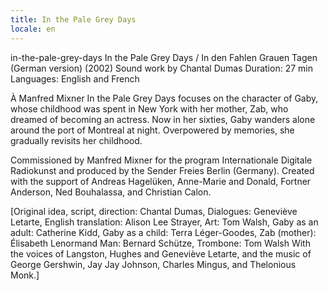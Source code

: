 ```yaml
---
title: In the Pale Grey Days
locale: en
---
```

in-the-pale-grey-days
In the Pale Grey Days / In den Fahlen Grauen Tagen (German version) (2002)
Sound work by Chantal Dumas
Duration: 27 min
Languages: English and French

À Manfred Mixner
In the Pale Grey Days focuses on the character of Gaby, whose childhood was spent in New York with her mother, Zab, who dreamed of becoming an actress. Now in her sixties, Gaby wanders alone around the port of Montreal at night. Overpowered by memories, she gradually revisits her childhood.

Commissioned by Manfred Mixner for the program Internationale Digitale Radiokunst and produced by the Sender Freies Berlin (Germany). Created with the support of Andreas Hagelüken, Anne-Marie and Donald, Fortner Anderson, Ned Bouhalassa, and Christian Calon.

[Original idea, script, direction: Chantal Dumas,
Dialogues: Geneviève Letarte, English translation:
Alison Lee Strayer, Art: Tom Walsh, Gaby as an adult: Catherine Kidd, Gaby as a child: Terra Léger-Goodes, Zab (mother): Élisabeth Lenormand
Man: Bernard Schütze, Trombone: Tom Walsh
With the voices of Langston, Hughes and Geneviève Letarte, and the music of George Gershwin, Jay Jay Johnson, Charles Mingus,
and Thelonious Monk.]


